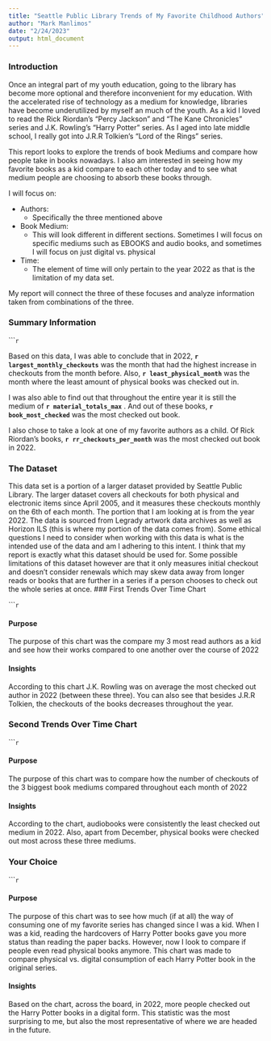 ```yaml
---
title: "Seattle Public Library Trends of My Favorite Childhood Authors"
author: "Mark Manlimos"
date: "2/24/2023"
output: html_document
---
```


### Introduction

Once an integral part of my youth education, going to the library has become more optional and therefore inconvenient for my education. With the accelerated rise of technology as a medium for knowledge, libraries have become underutilized by myself an much of the youth. As a kid I loved to read the Rick Riordan's "Percy Jackson" and "The Kane Chronicles" series and J.K. Rowling's "Harry Potter" series. As I aged into late middle school, I really got into J.R.R Tolkien's "Lord of the Rings" series. 

This report looks to explore the trends of book Mediums and compare how people take in books nowadays. I also am interested in seeing how my favorite books as a kid compare to each other today and to see what medium people are choosing to absorb these books through.

I will focus on:

- Authors:
  - Specifically the three mentioned above
- Book Medium:
  - This will look different in different sections. Sometimes I will focus on specific mediums such as EBOOKS and audio books, and sometimes I will focus on just digital vs. physical
- Time:
  - The element of time will only pertain to the year 2022 as that is the limitation of my data set. 
  
My report will connect the three of these focuses and analyze information taken from combinations of the three.

### Summary Information
``````r
```

Based on this data, I was able to conclude that in 2022, **`r largest_monthly_checkouts`** was the month that had the highest increase in checkouts from the month before. Also, **`r least_physical_month`** was the month where the least amount of physical books was checked out in. 

I was also able to find out that throughout the entire year it is still the medium of **`r material_totals_max`** . And out of these books, **`r book_most_checked`** was the most checked out book. 

I also chose to take a look at one of my favorite authors as a child. Of Rick Riordan's books, **`r rr_checkouts_per_month`** was the most checked out book in 2022.

### The Dataset

This data set is a portion of a larger dataset provided by Seattle Public Library. The larger dataset covers all checkouts for both physical and electronic items since April 2005, and it measures these checkouts monthly on the 6th of each month. The portion that I am looking at is from the year 2022. The data is sourced from Legrady artwork data archives as well as Horizon ILS (this is where my portion of the data comes from). Some ethical questions I need to consider when working with this data is what is the intended use of the data and am I adhering to this intent. I think that my report is exactly what this dataset should be used for. Some possible limitations of this dataset however are that it only measures initial checkout and doesn't consider renewals which may skew data away from longer reads or books that are further in a series if a person chooses to check out the whole series at once.
### First Trends Over Time Chart

``````r
```

#### Purpose

The purpose of this chart was the compare my 3 most read authors as a kid and see how their works compared to one another over the course of 2022

#### Insights

According to this chart J.K. Rowling was on average the most checked out author in 2022 (between these three). You can also see that besides J.R.R Tolkien, the checkouts of the books decreases throughout the year.

### Second Trends Over Time Chart

``````r
```

#### Purpose

The purpose of this chart was to compare how the number of checkouts of the 3 biggest book mediums compared throughout each month of 2022

#### Insights

According to the chart, audiobooks were consistently the least checked out medium in 2022. Also, apart from December, physical books were checked out most across these three mediums.

### Your Choice

``````r
```

#### Purpose

The purpose of this chart was to see how much (if at all) the way of consuming one of my favorite series has changed since I was a kid. When I was a kid, reading the hardcovers of Harry Potter books gave you more status than reading the paper backs. However, now I look to compare if people even read physical books anymore. This chart was made to compare physical vs. digital consumption of each Harry Potter book in the original series.

#### Insights

Based on the chart, across the board, in 2022, more people checked out the Harry Potter books in a digital form. This statistic was the most surprising to me, but also the most representative of where we are headed in the future.